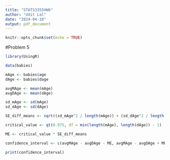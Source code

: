 ---
title: "STATS3355HW6"
author: "Udit Lal"
date: "2024-04-10"
output: pdf_document
---

```{r setup, include=FALSE}
knitr::opts_chunk$set(echo = TRUE)
```

#Problem 5
```{r}
library(UsingR)

data(babies)

mAge <- babies$age
dAge <- babies$dage

avgMAge <- mean(mAge)
avgDAge <- mean(dAge)

sd_mAge <- sd(mAge)
sd_dAge <- sd(dAge)

SE_diff_means <- sqrt((sd_mAge^2 / length(mAge)) + (sd_dAge^2 / length(dAge)))

critical_value <- qt(0.975, df = min(length(mAge), length(dAge)) - 1)

ME <- critical_value * SE_diff_means

confidence_interval <- c(avgMAge - avgDAge - ME, avgMAge - avgDAge + ME)

print(confidence_interval)

```